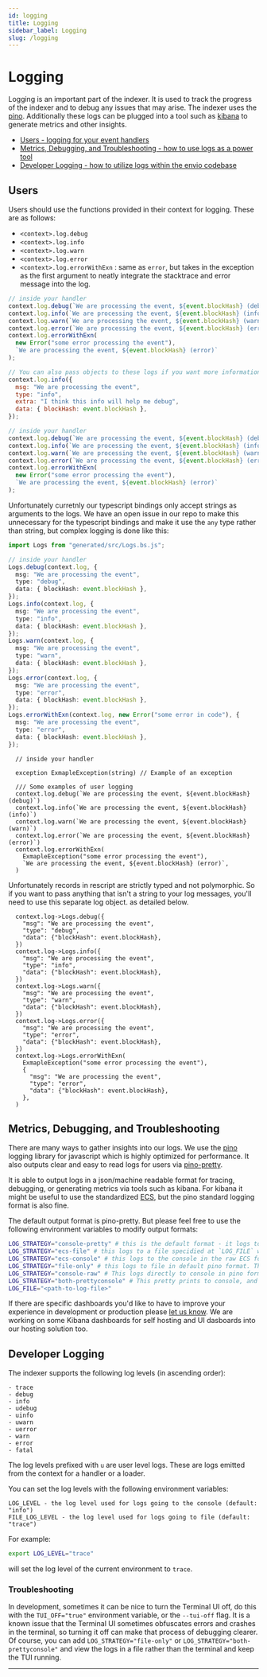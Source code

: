 ```yaml
---
id: logging
title: Logging
sidebar_label: Logging
slug: /logging
---
```



# Logging

Logging is an important part of the indexer. It is used to track the progress of the indexer and to debug any issues that may arise. The indexer uses the [pino](https://github.com/pinojs/pino/). Additionally these logs can be plugged into a tool such as [kibana](https://www.elastic.co/what-is/kibana) to generate metrics and other insights.

- [Users - logging for your event handlers](#users)
- [Metrics, Debugging, and Troubleshooting - how to use logs as a power tool](#metrics-debugging-and-troubleshooting)
- [Developer Logging - how to utilize logs within the envio codebase](#developer-logging)

## Users

Users should use the functions provided in their context for logging. These are as follows:

- `<context>.log.debug`
- `<context>.log.info`
- `<context>.log.warn`
- `<context>.log.error`
- `<context>.log.errorWithExn` : same as `error`, but takes in the exception as the first argument to neatly integrate the stacktrace and error message into the log.

<Tabs>
  <TabItem value="javascript" label="Javascript">

```javascript
// inside your handler
context.log.debug(`We are processing the event, ${event.blockHash} (debug)`);
context.log.info(`We are processing the event, ${event.blockHash} (info)`);
context.log.warn(`We are processing the event, ${event.blockHash} (warn)`);
context.log.error(`We are processing the event, ${event.blockHash} (error)`);
context.log.errorWithExn(
  new Error("some error processing the event"),
  `We are processing the event, ${event.blockHash} (error)`
);

// You can also pass objects to these logs if you want more information to be available in them. eg.:
context.log.info({
  msg: "We are processing the event",
  type: "info",
  extra: "I think this info will help me debug",
  data: { blockHash: event.blockHash },
});
```

  </TabItem>
  <TabItem value="typescript" label="Typescript">

```typescript
// inside your handler
context.log.debug(`We are processing the event, ${event.blockHash} (debug)`);
context.log.info(`We are processing the event, ${event.blockHash} (info)`);
context.log.warn(`We are processing the event, ${event.blockHash} (warn)`);
context.log.error(`We are processing the event, ${event.blockHash} (error)`);
context.log.errorWithExn(
  new Error("some error processing the event"),
  `We are processing the event, ${event.blockHash} (error)`
);
```

<!-- TODO: if we move away from gentype we will be able to make the log argument be an `any` type in typescript - this section will be irrelevant then -->

Unfortunately curretnly our typescript bindings only accept strings as arguments to the logs. We have an open issue in our repo to make this unnecessary for the typescript bindings and make it use the `any` type rather than string, but complex logging is done like this:

```typescript
import Logs from "generated/src/Logs.bs.js";

// inside your handler
Logs.debug(context.log, {
  msg: "We are processing the event",
  type: "debug",
  data: { blockHash: event.blockHash },
});
Logs.info(context.log, {
  msg: "We are processing the event",
  type: "info",
  data: { blockHash: event.blockHash },
});
Logs.warn(context.log, {
  msg: "We are processing the event",
  type: "warn",
  data: { blockHash: event.blockHash },
});
Logs.error(context.log, {
  msg: "We are processing the event",
  type: "error",
  data: { blockHash: event.blockHash },
});
Logs.errorWithExn(context.log, new Error("some error in code"), {
  msg: "We are processing the event",
  type: "error",
  data: { blockHash: event.blockHash },
});
```

  </TabItem>
  <TabItem value="rescript" label="Rescript">

```rescript
  // inside your handler

  exception ExmapleException(string) // Example of an exception

  /// Some examples of user logging
  context.log.debug(`We are processing the event, ${event.blockHash} (debug)`)
  context.log.info(`We are processing the event, ${event.blockHash} (info)`)
  context.log.warn(`We are processing the event, ${event.blockHash} (warn)`)
  context.log.error(`We are processing the event, ${event.blockHash} (error)`)
  context.log.errorWithExn(
    ExmapleException("some error processing the event"),
    `We are processing the event, ${event.blockHash} (error)`,
  )
```

Unfortunately records in rescript are strictly typed and not polymorphic. So if you want to pass anything that isn't a string to your log messages, you'll need to use this separate log object. as detailed below.

```rescript
  context.log->Logs.debug({
    "msg": "We are processing the event",
    "type": "debug",
    "data": {"blockHash": event.blockHash},
  })
  context.log->Logs.info({
    "msg": "We are processing the event",
    "type": "info",
    "data": {"blockHash": event.blockHash},
  })
  context.log->Logs.warn({
    "msg": "We are processing the event",
    "type": "warn",
    "data": {"blockHash": event.blockHash},
  })
  context.log->Logs.error({
    "msg": "We are processing the event",
    "type": "error",
    "data": {"blockHash": event.blockHash},
  })
  context.log->Logs.errorWithExn(
    ExmapleException("some error processing the event"),
    {
      "msg": "We are processing the event",
      "type": "error",
      "data": {"blockHash": event.blockHash},
    },
  )
```

  </TabItem>
</Tabs>

## Metrics, Debugging, and Troubleshooting

There are many ways to gather insights into our logs. We use the [pino](https://github.com/pinojs/pino/) logging library for javascript which is highly optimized for performance. It also outputs clear and easy to read logs for users via [pino-pretty](https://github.com/pinojs/pino-pretty).

It is able to output logs in a json/machine readable format for tracing, debugging, or generating metrics via tools such as kibana. For kibana it might be useful to use the standardized [ECS](https://www.elastic.co/guide/en/ecs/current/index.html), but the pino standard logging format is also fine.

The default output format is pino-pretty. But please feel free to use the following environment variables to modify output formats:

```bash
LOG_STRATEGY="console-pretty" # this is the default format - it logs to the terminal directly with colours for log levels in a human readable format.
LOG_STRATEGY="ecs-file" # this logs to a file specidied at `LOG_FILE` with the ECS log format which is the standard output format for the EKS stack
LOG_STRATEGY="ecs-console" # this logs to the console in the raw ECS format
LOG_STRATEGY="file-only" # this logs to file in default pino format. This is a more efficient logger performance wise.
LOG_STRATEGY="console-raw" # This logs directly to console in pino format.
LOG_STRATEGY="both-prettyconsole" # This pretty prints to console, and logs to file at `LOG_FILE` with default pino format
LOG_FILE="<path-to-log-file>"
```

If there are specific dashboards you'd like to have to improve your experience in development or production please [let us know](https://discord.gg/DhfFhzuJQh). We are working on some Kibana dashboards for self hosting and UI dasboards into our hosting solution too.

## Developer Logging

The indexer supports the following log levels (in ascending order):

```
- trace
- debug
- info
- udebug
- uinfo
- uwarn
- uerror
- warn
- error
- fatal
```

The log levels prefixed with `u` are user level logs. These are logs emitted from the context for a handler or a loader.

You can set the log levels with the following environment variables:

```
LOG_LEVEL - the log level used for logs going to the console (default: "info")
FILE_LOG_LEVEL - the log level used for logs going to file (default: "trace")
```

For example:

```bash
export LOG_LEVEL="trace"
```

will set the log level of the current environment to `trace`.

### Troubleshooting

In development, sometimes it can be nice to turn the Terminal UI off, do this with the `TUI_OFF="true"` environment variable, or the `--tui-off` flag. It is a known issue that the Terminal UI sometimes obfuscates errors and crashes in the terminal, so turning it off can make that process of debugging clearer. Of course, you can add `LOG_STRATEGY="file-only"` or `LOG_STRATEGY="both-prettyconsole"` and view the logs in a file rather than the terminal and keep the TUI running.

---

